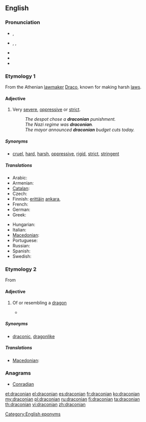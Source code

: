 {{was wotd|2009|May|16}}
==English==

===Pronunciation===
* {{a|UK}} {{IPA|/drəˈkəʊ.ni.ən/|/drækˈəʊ.ni.ən/}}, {{SAMPA|/dr@"k@U.ni.@n/|/dr{k"@U.ni.@n/}}
* {{a|US}} {{enPR|drə-kō'ni-ən}}, {{IPA|/drəˈkoʊ.ni.ən/}}, {{SAMPA|/dr@"koU.ni.@n/}}
* {{audio|en-us-draconian+.ogg|Audio (US)}}
* {{audio|en-us-draconian.ogg|Audio (US)}}
* {{rhymes|əʊniən}}

===Etymology 1===
From the Athenian [[lawmaker]] [[w:Draco (lawgiver)|Draco]], known for making harsh [[law]]s.

====Adjective====
{{en-adj}}

# Very [[severe]], [[oppressive]] or [[strict]].
#: ''The despot chose a '''draconian''' punishment.''
#: ''The Nazi regime was '''draconian'''.''
#: ''The mayor announced '''draconian''' budget cuts today.''

=====Synonyms=====
* {{sense|very severe}} [[cruel]], [[hard]], [[harsh]], [[oppressive]], [[rigid]], [[strict]], [[stringent]]

=====Translations=====
{{trans-top|severe, oppressive or strict}}
* Arabic: {{t|ar|دراكونية|alt=دراكونية (نسبة إلى قوانين دراكو اليونانية القديمة)، شديدة القسوة، صارمة.|sc=Arab}}
* Armenian: {{t-|hy|դրակոնյան|tr=drakonyan}}
* [[Catalan]]: {{t|ca|draconià}}
* Czech: {{t-|cs|drakonický}}
* Finnish: [[erittäin]] [[ankara]],  {{t+|fi|drakoninen}}
* French: {{t+|fr|draconien}}
* German: {{t+|de|drakonisch}}
* Greek: {{t+|el|δρακόντειος|tr=drakóntios}}
{{trans-mid}}
* Hungarian: {{t+|hu|drákói}}
* Italian: {{t+|it|draconiano}}
* [[Macedonian]]: {{t-|mk|драконски|m|tr=drákonski}}
* Portuguese: {{t+|pt|draconiano}}
* Russian: {{t|ru|драконовский|tr=drakónovskij}}
* Spanish: {{t+|es|draconiano}}
* Swedish: {{t|sv|drakonisk}}
{{trans-bottom}}

===Etymology 2===

From {{etyl|la}} {{term|lang=la|draco||dragon}}

====Adjective====
{{en-adj}}

# {{obsolete|except in fiction}} Of or resembling a [[dragon]]
#* {{quote-book|2006|Steven Erikson|Deadhouse Gates, Book Two|pageurl=http://books.google.com/books?id=Oxnv04gItNAC&pg=PA384|page=384|isbn=0765348799
|passage=The dragon came low to the earth. It defied every image of a '''draconian''' being Kulp had ever seen. }}

=====Synonyms=====
* {{sense|resembling a dragon}} [[draconic]], [[dragonlike]]

=====Translations=====
{{trans-top|of or resembling a dragon}}
* [[Macedonian]]: {{t-|mk|змејски|m|tr=zméjski}}
{{trans-mid}}
{{trans-bottom}}

===Anagrams===
* [[Conradian#English|Conradian]]

[[Category:English eponyms]]

[[et:draconian]]
[[el:draconian]]
[[es:draconian]]
[[fr:draconian]]
[[ko:draconian]]
[[my:draconian]]
[[pl:draconian]]
[[ru:draconian]]
[[fi:draconian]]
[[ta:draconian]]
[[th:draconian]]
[[vi:draconian]]
[[zh:draconian]]